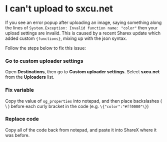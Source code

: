 
# I can't upload to sxcu.net

If you see an error popup after uploading an image, saying something along the lines of
`System.Exception: Invalid function name: "color"` then your upload settings are invalid.
This is caused by a recent Sharex update which added custom `{functions}`, mixing up with the json syntax.

Follow the steps below to fix this issue:

<Steps>

### Go to custom uploader settings

Open **Destinations**, then go to **Custom uploader settings**.
 Select **sxcu.net** from the **Uploaders** list.

### Fix variable

Copy the value of `og_properties` into notepad, and then place backslashes ( \\ ) before each curly bracket in the code (e.g. `\{"color":"#ff0000"\}`)

### Replace code

Copy all of the code back from notepad, and paste it into ShareX where it was before.
</Steps>
